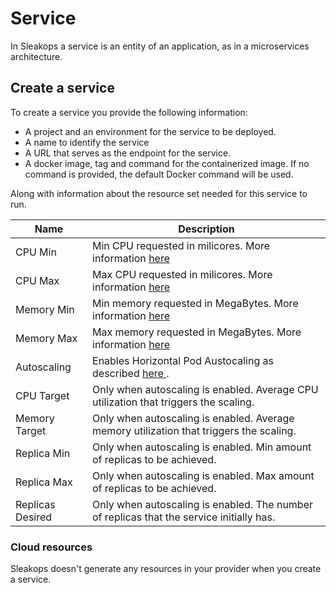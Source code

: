 
# Service

In Sleakops a service is an entity of an application, as in a microservices architecture.

## Create a service

To create a service you provide the following information:

- A project and an environment for the service to be deployed.
- A name to identify the service
- A URL that serves as the endpoint for the service.
- A docker image, tag and command for the containerized image. If no command is provided, the default Docker command will be used.

Along with information about the resource set needed for this service to run.

| Name             | Description                                                                                                                                                                 |
| ---------------- | --------------------------------------------------------------------------------------------------------------------------------------------------------------------------- |
| CPU Min          | Min CPU requested in milicores. More information [here <FiExternalLink/>](https://kubernetes.io/docs/concepts/configuration/manage-resources-containers/#meaning-of-cpu)    |
| CPU Max          | Max CPU requested in milicores. More information [here <FiExternalLink/>](https://kubernetes.io/docs/concepts/configuration/manage-resources-containers/#meaning-of-cpu)    |
| Memory Min       | Min memory requested in MegaBytes. More information [here <FiExternalLink/>](https://kubernetes.io/docs/concepts/configuration/manage-resources-containers/#meaning-of-cpu) |
| Memory Max       | Max memory requested in MegaBytes. More information [here <FiExternalLink/>](https://kubernetes.io/docs/concepts/configuration/manage-resources-containers/#meaning-of-cpu) |
| Autoscaling      | Enables Horizontal Pod Austocaling as described [here <FiExternalLink/>](https://kubernetes.io/docs/tasks/run-application/horizontal-pod-autoscale/).                       |
| CPU Target       | Only when autoscaling is enabled. Average CPU utilization that triggers the scaling.                                                                                        |
| Memory Target    | Only when autoscaling is enabled. Average memory utilization that triggers the scaling.                                                                                     |
| Replica Min      | Only when autoscaling is enabled. Min amount of replicas to be achieved.                                                                                                    |
| Replica Max      | Only when autoscaling is enabled. Max amount of replicas to be achieved.                                                                                                    |
| Replicas Desired | Only when autoscaling is enabled. The number of replicas that the service initially has.                                                                                    |

### Cloud resources

Sleakops doesn't generate any resources in your provider when you create a service.
